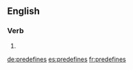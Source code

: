 ==English==

===Verb===
{{head|en|verb form}}

# {{en-third-person singular of|predefine}}

[[de:predefines]]
[[es:predefines]]
[[fr:predefines]]